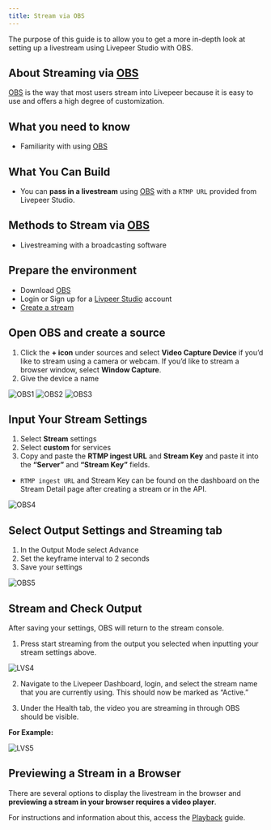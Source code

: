 ```yaml
---
title: Stream via OBS
---
```


The purpose of this guide is to allow you to get a more in-depth look at setting up a livestream using Livepeer Studio with OBS.

## About Streaming via [OBS](https://obsproject.com/)

[OBS](https://obsproject.com/) is the way that most users stream into Livepeer because it is easy to use and offers a high degree of customization. 

## What you need to know

- Familiarity with using [OBS](https://obsproject.com/)

## What You Can Build

- You can **pass in a livestream** using [OBS](https://obsproject.com/) with a  `RTMP URL` provided from Livepeer Studio.

## Methods to Stream via [OBS](https://obsproject.com/)

- Livestreaming with a broadcasting software

## Prepare the environment

- Download [OBS](https://obsproject.com/)
- Login or Sign up for a [Livpeer Studio](https://livepeer.studio) account
- [Create a stream](https://livepeer.studio/preview/blog/stream-into-livepeer-studio-first-time)

## Open OBS and create a source

1. Click the **+ icon** under sources and select **Video Capture Device** if you’d like to stream using a camera or webcam. If you’d like to stream a browser window, select **Window Capture**.
2. Give the device a name

![OBS1](../../../static/docs-assets/obs/OBS1.png) 
![OBS2](../../../static/docs-assets/obs/OBS2.png)
![OBS3](../../../static/docs-assets/obs/OBS3.png)

## Input Your Stream Settings

1. Select **Stream** settings
1. Select **custom** for services
1. Copy and paste the **RTMP ingest URL** and **Stream Key** and paste it into the **“Server”** and **“Stream Key”** fields.

  - `RTMP ingest URL` and Stream Key can be found on the dashboard on the Stream Detail page after creating a stream or in the API.

  ![OBS4](../../../static/docs-assets/obs/OBS4.png)

## Select Output Settings and Streaming tab

1. In the Output Mode select Advance
1. Set the keyframe interval to 2 seconds
1. Save your settings

![OBS5](../../../static/docs-assets/obs/OBS5.png)

## Stream and Check Output

After saving your settings, OBS will return to the stream console. 

1. Press start streaming from the output you selected when inputting your stream settings above.

![LVS4](../../../static/docs-assets/obs/LVS4.png)

2. Navigate to the Livepeer Dashboard, login, and select the stream name that you are currently using. This should now be marked as “Active.” 

3. Under the Health tab, the video you are streaming in through OBS should be visible.

**For Example:**

![LVS5](../../../static/docs-assets/obs/LVS5.png)


## Previewing a Stream in a Browser 

There are several options to display the livestream in the browser and **previewing a stream in your browser requires a video player**. 

For instructions and information about this, access the [Playback](/guides/livestreaming/playback) guide.
